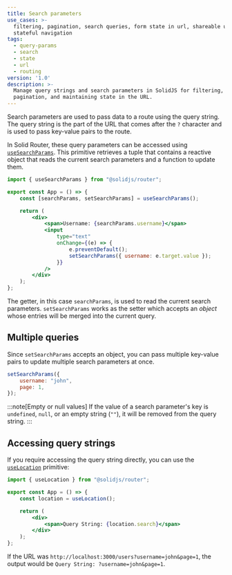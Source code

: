 ```yaml
---
title: Search parameters
use_cases: >-
  filtering, pagination, search queries, form state in url, shareable urls,
  stateful navigation
tags:
  - query-params
  - search
  - state
  - url
  - routing
version: '1.0'
description: >-
  Manage query strings and search parameters in SolidJS for filtering,
  pagination, and maintaining state in the URL.
---
```


Search parameters are used to pass data to a route using the query string.
The query string is the part of the URL that comes after the `?` character and is used to pass key-value pairs to the route.

In Solid Router, these query parameters can be accessed using [`useSearchParams`](/solid-router/reference/primitives/use-search-params).
This primitive retrieves a tuple that contains a reactive object that reads the current search parameters and a function to update them.

```jsx {4}
import { useSearchParams } from "@solidjs/router";

export const App = () => {
	const [searchParams, setSearchParams] = useSearchParams();

	return (
		<div>
			<span>Username: {searchParams.username}</span>
			<input
				type="text"
				onChange={(e) => {
					e.preventDefault();
					setSearchParams({ username: e.target.value });
				}}
			/>
		</div>
	);
};
```

The getter, in this case `searchParams`, is used to read the current search parameters.
`setSearchParams` works as the setter which accepts an _object_ whose entries will be merged into the current query.

## Multiple queries

Since `setSearchParams` accepts an object, you can pass multiple key-value pairs to update multiple search parameters at once.

```jsx
setSearchParams({
	username: "john",
	page: 1,
});
```

:::note[Empty or null values]
	If the value of a search parameter's key is `undefined`, `null`, or an empty
	string (`""`), it will be removed from the query string.
:::

## Accessing query strings

If you require accessing the query string directly, you can use the [`useLocation`](/solid-router/reference/primitives/use-location) primitive:

```jsx
import { useLocation } from "@solidjs/router";

export const App = () => {
	const location = useLocation();

	return (
		<div>
			<span>Query String: {location.search}</span>
		</div>
	);
};
```

If the URL was `http://localhost:3000/users?username=john&page=1`, the output would be `Query String: ?username=john&page=1`.
